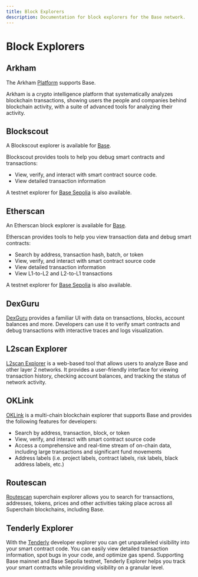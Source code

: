 ```yaml
---
title: Block Explorers
description: Documentation for block explorers for the Base network.
---
```



# Block Explorers

## Arkham

The Arkham [Platform](https://platform.arkhamintelligence.com/) supports Base.

Arkham is a crypto intelligence platform that systematically analyzes blockchain transactions, showing users the people and companies behind blockchain activity, with a suite of advanced tools for analyzing their activity.



## Blockscout

A Blockscout explorer is available for [Base](https://base.blockscout.com/).

Blockscout provides tools to help you debug smart contracts and transactions:

- View, verify, and interact with smart contract source code.
- View detailed transaction information

A testnet explorer for [Base Sepolia](https://base-sepolia.blockscout.com/) is also available.



## Etherscan

An Etherscan block explorer is available for [Base](https://basescan.org).

Etherscan provides tools to help you view transaction data and debug smart contracts:

- Search by address, transaction hash, batch, or token
- View, verify, and interact with smart contract source code
- View detailed transaction information
- View L1-to-L2 and L2-to-L1 transactions

A testnet explorer for [Base Sepolia](https://sepolia.basescan.org/) is also available.



## DexGuru

[DexGuru](https://base.dex.guru) provides a familiar UI with data on transactions, blocks, account balances and more. Developers can use it to verify smart contracts and debug transactions with interactive traces and logs visualization.



## L2scan Explorer

[L2scan Explorer](https://base.l2scan.co/) is a web-based tool that allows users to analyze Base and other layer 2 networks. It provides a user-friendly interface for viewing transaction history, checking account balances, and tracking the status of network activity.



## OKLink

[OKLink](https://www.oklink.com/base) is a multi-chain blockchain explorer that supports Base and provides the following features for developers:

- Search by address, transaction, block, or token
- View, verify, and interact with smart contract source code
- Access a comprehensive and real-time stream of on-chain data, including large transactions and significant fund movements
- Address labels (i.e. project labels, contract labels, risk labels, black address labels, etc.)



## Routescan

[Routescan](https://superscan.network/) superchain explorer allows you to search for transactions, addresses, tokens, prices and other activities taking place across all Superchain blockchains, including Base.



## Tenderly Explorer

With the [Tenderly](https://tenderly.co/) developer explorer you can get unparalleled visibility into your smart contract code. You can easily view detailed transaction information, spot bugs in your code, and optimize gas spend. Supporting Base mainnet and Base Sepolia testnet, Tenderly Explorer helps you track your smart contracts while providing visibility on a granular level.




<FeedbackWidget />
